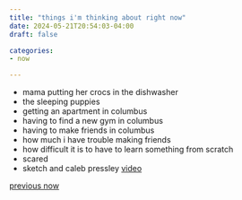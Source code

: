 ```yaml
---
title: "things i'm thinking about right now"
date: 2024-05-21T20:54:03-04:00
draft: false

categories: 
- now

---
```

- mama putting her crocs in the dishwasher
- the sleeping puppies
- getting an apartment in columbus
- having to find a new gym in columbus
- having to make friends in columbus
- how much i have trouble making friends
- how difficult it is to have to learn something from scratch
- scared
- sketch and caleb pressley [video](https://www.youtube.com/watch?v=cigru9WYvwI)

[previous now](now_033124.qmd)